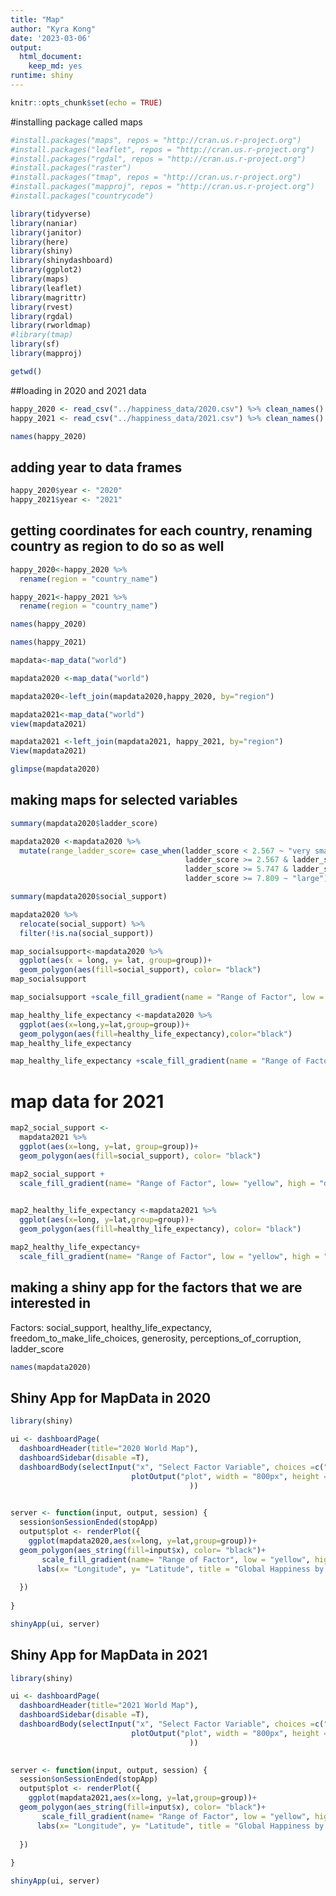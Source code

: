 ```yaml
---
title: "Map"
author: "Kyra Kong"
date: '2023-03-06'
output: 
  html_document: 
    keep_md: yes
runtime: shiny
---
```


```r
knitr::opts_chunk$set(echo = TRUE)
```

#installing package called maps 
```r
#install.packages("maps", repos = "http://cran.us.r-project.org")
#install.packages("leaflet", repos = "http://cran.us.r-project.org")
#install.packages("rgdal", repos = "http://cran.us.r-project.org")
#install.packages("raster")
#install.packages("tmap", repos = "http://cran.us.r-project.org")
#install.packages("mapproj", repos = "http://cran.us.r-project.org")
#install.packages("countrycode")
```

```r
library(tidyverse)
library(naniar)
library(janitor)
library(here)
library(shiny)
library(shinydashboard)
library(ggplot2)
library(maps)
library(leaflet)
library(magrittr)
library(rvest)
library(rgdal)
library(rworldmap)
#library(tmap)
library(sf)
library(mapproj)
```
```r
getwd()
```

##loading in 2020 and 2021 data


```r
happy_2020 <- read_csv("../happiness_data/2020.csv") %>% clean_names()
happy_2021 <- read_csv("../happiness_data/2021.csv") %>% clean_names()
```


```r
names(happy_2020)
```

## adding year to data frames
```r
happy_2020$year <- "2020"
happy_2021$year <- "2021"
```

## getting coordinates for each country, renaming country as region to do so as well

```r
happy_2020<-happy_2020 %>% 
  rename(region = "country_name")
```

```r
happy_2021<-happy_2021 %>% 
  rename(region = "country_name")
```
```r
names(happy_2020)
```
```r
names(happy_2021)
```

```r
mapdata<-map_data("world")

```

```r
mapdata2020 <-map_data("world")
```

```r
mapdata2020<-left_join(mapdata2020,happy_2020, by="region")
```


```r
mapdata2021<-map_data("world")
view(mapdata2021)
```

```r
mapdata2021 <-left_join(mapdata2021, happy_2021, by="region")
View(mapdata2021)
```
```r
glimpse(mapdata2020)
```


## making maps for selected variables

```r
summary(mapdata2020$ladder_score)
```
```r
mapdata2020 <-mapdata2020 %>% 
  mutate(range_ladder_score= case_when(ladder_score < 2.567 ~ "very small",
                                       ladder_score >= 2.567 & ladder_score <=5.747 ~ "small",
                                       ladder_score >= 5.747 & ladder_score <7.809 ~"medium",
                                       ladder_score >= 7.809 ~ "large"))
```
```r
summary(mapdata2020$social_support)
```


```r
mapdata2020 %>% 
  relocate(social_support) %>% 
  filter(!is.na(social_support))
```


```r
map_socialsupport<-mapdata2020 %>% 
  ggplot(aes(x = long, y= lat, group=group))+
  geom_polygon(aes(fill=social_support), color= "black")
map_socialsupport
```
```r
map_socialsupport +scale_fill_gradient(name = "Range of Factor", low = "yellow", high= "dark blue", na.value ="grey50")
```

```r
map_healthy_life_expectancy <-mapdata2020 %>% 
  ggplot(aes(x=long,y=lat,group=group))+
  geom_polygon(aes(fill=healthy_life_expectancy),color="black")
map_healthy_life_expectancy
```
```r
map_healthy_life_expectancy +scale_fill_gradient(name = "Range of Factor", low = "yellow", high= "dark blue", na.value ="grey50")
```

# map data for 2021

```r
map2_social_support <-
  mapdata2021 %>% 
  ggplot(aes(x=long, y=lat, group=group))+
  geom_polygon(aes(fill=social_support), color= "black")

map2_social_support +
  scale_fill_gradient(name= "Range of Factor", low= "yellow", high = "dark blue", na.value = "grey50")
  
```


```r
map2_healthy_life_expectancy <-mapdata2021 %>% 
  ggplot(aes(x=long, y=lat,group=group))+
  geom_polygon(aes(fill=healthy_life_expectancy), color= "black")

map2_healthy_life_expectancy+
  scale_fill_gradient(name= "Range of Factor", low = "yellow", high = "dark blue", na.value = "grey50")
```
## making a shiny app for the factors that we are interested in
Factors: social_support, healthy_life_expectancy, freedom_to_make_life_choices, generosity, perceptions_of_corruption, ladder_score

```r
names(mapdata2020)
```

## Shiny App for MapData in 2020
```r
library(shiny)

ui <- dashboardPage(
  dashboardHeader(title="2020 World Map"),
  dashboardSidebar(disable =T),
  dashboardBody(selectInput("x", "Select Factor Variable", choices =c("ladder_score", "social_support", "healthy_life_expectancy", "freedom_to_make_life_choices", "generosity", "perceptions_of_corruption"), selected= "ladder_score"),
                           plotOutput("plot", width = "800px", height = "500px")
                                        ))
  

server <- function(input, output, session) {
  session$onSessionEnded(stopApp)
  output$plot <- renderPlot({
    ggplot(mapdata2020,aes(x=long, y=lat,group=group))+
  geom_polygon(aes_string(fill=input$x), color= "black")+
       scale_fill_gradient(name= "Range of Factor", low = "yellow", high = "dark blue", na.value = "grey50")+
      labs(x= "Longitude", y= "Latitude", title = "Global Happiness by Factors in 2020")
      
  })
  
}

shinyApp(ui, server)
```

## Shiny App for MapData in 2021

```r
library(shiny)

ui <- dashboardPage(
  dashboardHeader(title="2021 World Map"),
  dashboardSidebar(disable =T),
  dashboardBody(selectInput("x", "Select Factor Variable", choices =c("ladder_score", "social_support", "healthy_life_expectancy", "freedom_to_make_life_choices", "generosity", "perceptions_of_corruption"), selected= "ladder_score"),
                           plotOutput("plot", width = "800px", height = "500px")
                                        ))
  

server <- function(input, output, session) {
  session$onSessionEnded(stopApp)
  output$plot <- renderPlot({
    ggplot(mapdata2021,aes(x=long, y=lat,group=group))+
  geom_polygon(aes_string(fill=input$x), color= "black")+
       scale_fill_gradient(name= "Range of Factor", low = "yellow", high = "dark blue", na.value = "grey50")+
      labs(x= "Longitude", y= "Latitude", title = "Global Happiness by Factors in 2021")
      
  })
  
}

shinyApp(ui, server)
```